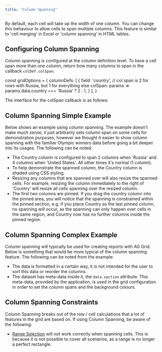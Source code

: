 ```yaml
---
title: "Column Spanning"
---
```


By default, each cell will take up the width of one column. You can change this behaviour to allow cells to span multiple columns. This feature is similar to 'cell merging' in Excel or 'column spanning' in HTML tables.

## Configuring Column Spanning

Column spanning is configured at the column definition level. To have a cell span more than one column, return how many columns to span in the callback `colDef.colSpan`.

<snippet>
const gridOptions = {
    columnDefs: [
        {
            field: 'country',
            // col span is 2 for rows with Russia, but 1 for everything else
            colSpan: params => params.data.country === 'Russia' ? 2 : 1,
        }
    ],
}
</snippet>


The interface for the colSpan callback is as follows:

<api-documentation source='column-properties/properties.json' section='spanning' names='["colSpan"]'></api-documentation>

## Column Spanning Simple Example

Below shows an example using column spanning. The example doesn't make much sense, it just arbitrarily sets column span on some cells for demonstration purposes, however we thought it easier to show column spanning with the familiar Olympic winners data before going a bit deeper into its usages. The following can be noted:

- The Country column is configured to span 2 columns when 'Russia' and 4 columns when 'United States'. All other times it's normal (1 column).
- To help demonstrate the spanned column, the Country column is shaded using CSS styling.
- Resizing any columns that are spanned over will also resize the spanned cells. For example, resizing the column immediately to the right of 'Country' will resize all cells spanning over the resized column.
- The first two columns are pinned. If you drag the country column into the pinned area, you will notice that the spanning is constrained within the pinned section, e.g. if you place Country as the last pinned column, no spanning will occur, as the spanning can only happen over cells in the same region, and Country now has no further columns inside the pinned region.

<GridExampleRunner title='Column Spanning Simple' name='column-spanning-simple' type='generated'></GridExampleRunner>

## Column Spanning Complex Example

Column spanning will typically be used for creating reports with AG Grid. Below is something that would be more typical of the column spanning feature. The following can be noted from the example:

- The data is formatted in a certain way, it is not intended for the user to sort this data or reorder the columns.
- The dataset has meta-data inside it, the `data.section` attribute. This meta-data, provided by the application, is used in the grid configuration in order to set the column spans and the background colours.

<GridExampleRunner title='Column Spanning Complex' name='column-spanning-complex' type='generated' options='{ "exampleHeight": 795 }'></GridExampleRunner>

## Column Spanning Constraints

Column Spanning breaks out of the row / cell calculations that a lot of features in the grid are based on. If using Column Spanning, be aware of the following:

- [Range Selection](/range-selection/) will not work correctly when spanning cells. This is because it is not possible to cover all scenarios, as a range is no longer a perfect rectangle.

